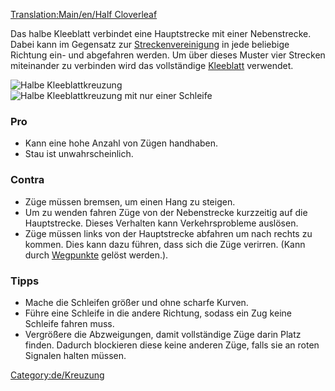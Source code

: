 [[Translation:Main/en/Half Cloverleaf]]{{en/-}}{{de/Kreuzungsmenü}}

Das halbe Kleeblatt verbindet eine Hauptstrecke mit einer Nebenstrecke. Dabei kann im Gegensatz zur [[Main/de/Streckenvereinigung|Streckenvereinigung]] in jede beliebige Richtung ein- und abgefahren werden. Um über dieses Muster vier Strecken miteinander zu verbinden wird das vollständige [[Main/de/Kleeblatt|Kleeblatt]] verwendet.

[[File:en/3way halfcloverleaf.png|none|frame|Halbe Kleeblattkreuzung]]
[[File:en/3way modhclover.png|none|frame|Halbe Kleeblattkreuzung mit nur einer Schleife]]

===Pro===
*Kann eine hohe Anzahl von Zügen handhaben.
*Stau ist unwahrscheinlich.

===Contra===
*Züge müssen bremsen, um einen Hang zu steigen.
*Um zu wenden fahren Züge von der Nebenstrecke kurzzeitig auf die Hauptstrecke. Dieses Verhalten kann Verkehrsprobleme auslösen.
*Züge müssen links von der Hauptstrecke abfahren um nach rechts zu kommen. Dies kann dazu führen, dass sich die Züge verirren. (Kann durch [[Main/de/Wegpunkte|Wegpunkte]] gelöst werden.).

===Tipps===
*Mache die Schleifen größer und ohne scharfe Kurven.
*Führe eine Schleife in die andere Richtung, sodass ein Zug keine Schleife fahren muss.
*Vergrößere die Abzweigungen, damit vollständige Züge darin Platz finden. Dadurch blockieren diese keine anderen Züge, falls sie an roten Signalen halten müssen.

[[Category:de/Kreuzung]]